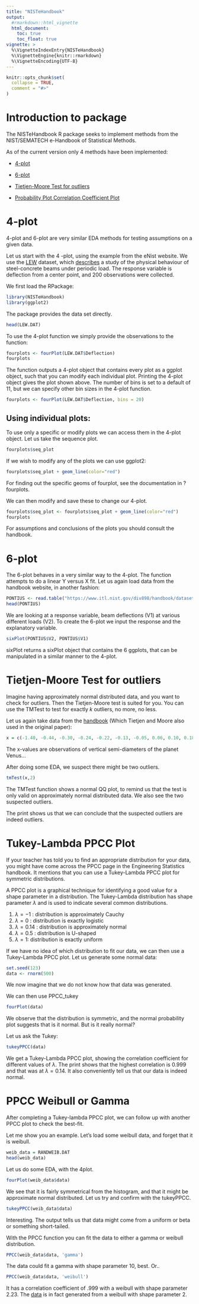 ```yaml
---
title: "NISTeHandbook"
output: 
  #rmarkdown::html_vignette
  html_document:
    toc: true
    toc_float: true
vignette: >
  %\VignetteIndexEntry{NISTeHandbook}
  %\VignetteEngine{knitr::rmarkdown}
  %\VignetteEncoding{UTF-8}
---
```


```r
knitr::opts_chunk$set(
  collapse = TRUE,
  comment = "#>"
)
```



# Introduction to package {#intro}

The NISTeHandbook R package seeks to implement methods from the NIST/SEMATECH e-Handbook of Statistical Methods. 

As of the current version only 4 methods have been implemented:

* [4-plot](https://www.itl.nist.gov/div898/handbook/eda/section2/eda23.htm)

* [6-plot](https://www.itl.nist.gov/div898/handbook/eda/section3/6plot.htm)

* [Tietjen-Moore Test for outliers](https://www.itl.nist.gov/div898/handbook/eda/section3/eda35h2.htm)

* [Probability Plot Correlation Coefficient Plot](https://www.itl.nist.gov/div898/handbook/eda/section3/ppccplot.htm)


# 4-plot

4-plot and 6-plot are very similar EDA methods for testing assumptions on a given data.


Let us start with the 4 -plot, using the example from the eNist website. We use the [LEW](https://www.itl.nist.gov/div898/handbook/datasets/LEW.DAT) dataset, which [describes](https://www.itl.nist.gov/div898/strd/univ/addinfo/lew.html) a study of the physical behaviour of steel-concrete beams under periodic load. The response variable is deflection from a center point, and 200 observations were collected.

We first load the RPackage:
```r
library(NISTeHandbook)
library(ggplot2)
```

The package provides the data set directly.

```r
head(LEW.DAT)
```

To use the 4-plot function we simply provide the observations to the function:

```r
fourplots <- fourPlot(LEW.DAT$Deflection)
fourplots
```


The function outputs a 4-plot object that contains every plot as a ggplot object, such that you can modify each individual plot. Printing the 4-plot object gives the plot shown above. The number of bins is set to a default of 11, but we can specify other bin sizes in the 4-plot function.

```r
fourplots <- fourPlot(LEW.DAT$Deflection, bins = 20)
```

## Using individual plots:

To use only a specific or modify plots we can access them in the 4-plot object. Let us take the sequence plot.

```r
fourplots$seq_plot
```

If we wish to modify any of the plots we can use ggplot2:

```r
fourplots$seq_plot + geom_line(color="red")
```

For finding out the specific geoms of fourplot, see the documentation in ?fourplots.

We can then modify and save these to change our 4-plot.

```r
fourplots$seq_plot <- fourplots$seq_plot + geom_line(color="red")
fourplots
```

For assumptions and conclusions of the plots you should consult the handbook.

# 6-plot

The 6-plot behaves in a very similar way to the 4-plot. The function attempts to do a linear Y versus X fit. Let us again load data from the handbook website, in another fashion:

```r
PONTIUS <- read.table("https://www.itl.nist.gov/div898/handbook/datasets/PONTIUS.DAT", skip=25)
head(PONTIUS)
```

We are looking at a response variable, beam deflections (V1) at various different loads (V2). To create the 6-plot we input the response and the explanatory variable.

```r
sixPlot(PONTIUS$V2, PONTIUS$V1)
```


sixPlot returns a sixPlot object that contains the 6 ggplots, that can be manipulated in a similar manner to the 4-plot. 



# Tietjen-Moore Test for outliers

Imagine having approximately normal distributed data, and you want to check for outliers. Then the Tietjen-Moore test is suited for you. You can use the TMTest to test for exactly $k$ outliers, no more, no less. 

Let us again take data from the [handbook](https://www.itl.nist.gov/div898/handbook/datasets/TIETMOO1.DAT) (Which Tietjen and Moore also used in the original paper): 

```r
x = c(-1.40, -0.44, -0.30, -0.24, -0.22, -0.13, -0.05, 0.06, 0.10, 0.18, 0.20, 0.39, 0.48, 0.63, 1.01)
```

The x-values are observations of vertical semi-diameters of the planet Venus...

After doing some EDA, we suspect there might be two outliers.


```r
tmTest(x,2)
```

The TMTest function shows a normal QQ plot, to remind us that the test is only valid on approximately normal distributed data. We also see the two suspected outliers.

The print shows us that we can conclude that the suspected outliers are indeed outliers.


# Tukey-Lambda PPCC Plot

If your teacher has told you to find an appropriate distribution for your data, you might have come across the PPCC page in the Engineering Statistics handbook. It mentions that you can use a Tukey-Lambda PPCC plot for symmetric distributions. 

A PPCC plot is a graphical technique for identifying a good value for a shape parameter in a distribution. The Tukey-Lambda distribution has shape parameter $\lambda$ and is used to indicate several common distributions. 


1. $\lambda=-1$ : distribution is approximately Cauchy
2. $\lambda=0$ : distribution is exactly logistic
3. $\lambda=0.14$ : distribution is approximately normal
4. $\lambda=0.5$ : distribution is U-shaped
5. $\lambda=1:$ distribution is exactly uniform

If we have no idea of which distribution to fit our data, we can then use a Tukey-Lambda PPCC plot. Let us generate some normal data:

```r
set.seed(123)
data <- rnorm(500)
```

We now imagine that we do not know how that data was generated.

We can then use PPCC_tukey 
```r
fourPlot(data)
```

We observe that the distribution is symmetric, and the normal probability plot suggests that is it normal. But is it really normal?

Let us ask the Tukey:

```r
tukeyPPCC(data)
```

We get a Tukey-Lambda PPCC plot, showing the correlation coefficient for different values of $\lambda$. The print shows that the highest correlation is 0.999 and that was at $\lambda = 0.14$. It also conveniently tell us that our data is indeed normal.


# PPCC Weibull or Gamma

After completing a Tukey-lambda PPCC plot, we can follow up with another PPCC plot to check the best-fit. 

Let me show you an example. Let's load some weibull data, and forget that it is weibull.

```r
weib_data = RANDWEIB.DAT
head(weib_data)
```

Let us do some EDA, with the 4plot. 

```r
fourPlot(weib_data$data)
```

We see that it is fairly symmetrical from the histogram, and that it might be approximate normal distributed. Let us try and confirm with the tukeyPPCC.

```r
tukeyPPCC(weib_data$data)
```

Interesting. The output tells us that data might come from a uniform or beta or something short-tailed. 

With the PPCC function you can fit the data to either a gamma or weibull distribution. 


```r
PPCC(weib_data$data, 'gamma')
```

The data could fit a gamma with shape parameter 10, best. Or..

```r
PPCC(weib_data$data, 'weibull')
```

It has a correlation coefficient of .999 with a weibull with shape parameter 2.23. The [data](https://www.itl.nist.gov/div898/handbook/datasets/RANDWEIB.DAT) is in fact generated from a weibull with shape parameter 2.

